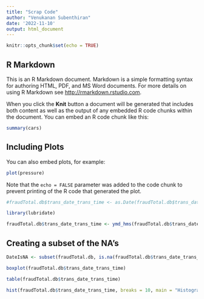 ```yaml
---
title: "Scrap Code"
author: "Venukanan Subenthiran"
date: '2022-11-10'
output: html_document
---
```


```r
knitr::opts_chunk$set(echo = TRUE)
```

## R Markdown

This is an R Markdown document. Markdown is a simple formatting syntax for authoring HTML, PDF, and MS Word documents. For more details on using R Markdown see <http://rmarkdown.rstudio.com>.

When you click the **Knit** button a document will be generated that includes both content as well as the output of any embedded R code chunks within the document. You can embed an R code chunk like this:

```r
summary(cars)
```

## Including Plots

You can also embed plots, for example:

```r
plot(pressure)
```

Note that the `echo = FALSE` parameter was added to the code chunk to prevent printing of the R code that generated the plot.


```r
#fraudTotal.db$trans_date_trans_time <- as.Date(fraudTotal.db$trans_date_trans_time, format = "%Y-%m-%d %H:%M:%S")

library(lubridate)

fraudTotal.db$trans_date_trans_time <- ymd_hms(fraudTotal.db$trans_date_trans_time)

```

## Creating a subset of the NA's
```r
DateIsNA <- subset(fraudTotal.db, is.na(fraudTotal.db$trans_date_trans_time))


```

```r
boxplot(fraudTotal.db$trans_date_trans_time)
```

```r
table(fraudTotal.db$trans_date_trans_time)
```

```r
hist(fraudTotal.db$trans_date_trans_time, breaks = 10, main = "Histogram of Date/Time Collected", xlab = "trans_date_trans_time in Years")
```




















